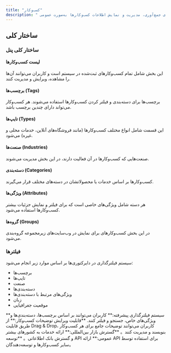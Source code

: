 ```yaml
---
title: "کسب‌وکار"
description: " سیستم پیشرفته برای جمع‌آوری، مدیریت و نمایش اطلاعات کسب‌وکارها به‌صورت عمومی"
---
```


## ساختار کلی

### ساختار کلی پنل

#### لیست کسب‌وکارها

این بخش شامل تمام کسب‌وکارهای ثبت‌شده در سیستم است و کاربران می‌توانند آن‌ها را مشاهده، ویرایش و مدیریت کنند.

#### برچسب‌ها (Tags)

برچسب‌ها برای دسته‌بندی و فیلتر کردن کسب‌وکارها استفاده می‌شوند. هر کسب‌وکار می‌تواند دارای چندین برچسب باشد.

#### تایپ‌ها (Types)

این قسمت شامل انواع مختلف کسب‌وکارها (مانند فروشگاه‌های آنلاین، خدمات محلی و غیره) می‌شود.

#### صنعت‌ها (Industries)

صنعت‌هایی که کسب‌وکارها در آن فعالیت دارند، در این بخش مدیریت می‌شوند.

#### دسته‌بندی (Categories)

کسب‌وکارها بر اساس خدمات یا محصولاتشان در دسته‌های مختلف قرار می‌گیرند.

#### ویژگی‌ها (Attributes)

هر دسته شامل ویژگی‌های خاصی است که برای فیلتر و نمایش جزئیات بیشتر کسب‌وکارها استفاده می‌شود.

#### گروه‌ها (Groups)

در این بخش کسب‌وکارهای برای نمایش در وب‌سایت‌های زیرمجموعه گروه‌بندی می‌شود.

### فیلترها

سیستم فیلترگذاری در دایرکتوری‌ها بر اساس موارد زیر انجام می‌شود:

- برچسب‌ها
- تایپ‌ها
- صنعت
- دسته‌بندی‌ها
- ویژگی‌های مرتبط با دسته‌بندی‌ها
- زبان
- موقعیت جغرافیایی

<Check>
  **سیستم فیلترگذاری پیشرفته:** کاربران می‌توانند بر اساس برچسب‌ها، دسته‌بندی‌ها و ویژگی‌های خاص، جستجو و فیلتر کنند.
</Check>

<Check>
  **قابلیت ویرایش توضیحات کسب‌وکار:** از طریق قابلیت Drag & Drop، کاربران می‌توانند توضیحات جامع برای هر کسب‌وکار بنویسند و مدیریت کنند。
</Check>

<Check>
  **گسترش بازار بین‌المللی:** ارائه خدمات به کشورهای بیشتر و گسترش بانک اطلاعاتی。
</Check>

<Check>
  **توسعه API عمومی:** ارائه API برای استفاده توسط سایر کسب‌وکارها و توسعه‌دهندگان。
</Check>